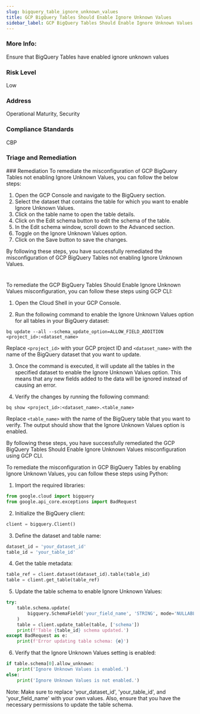 ```yaml
---
slug: bigquery_table_ignore_unknown_values
title: GCP BigQuery Tables Should Enable Ignore Unknown Values
sidebar_label: GCP BigQuery Tables Should Enable Ignore Unknown Values
---
```


### More Info:

Ensure that BigQuery Tables have enabled ignore unknown values

### Risk Level

Low

### Address

Operational Maturity, Security

### Compliance Standards

CBP

### Triage and Remediation
<Tabs>
<Tab title='Remediation'>
### Remediation

<AccordionGroup>
<Accordion title='Using Console' defaultOpen='true'>
To remediate the misconfiguration of GCP BigQuery Tables not enabling Ignore Unknown Values, you can follow the below steps:

1. Open the GCP Console and navigate to the BigQuery section.
2. Select the dataset that contains the table for which you want to enable Ignore Unknown Values.
3. Click on the table name to open the table details.
4. Click on the Edit schema button to edit the schema of the table.
5. In the Edit schema window, scroll down to the Advanced section.
6. Toggle on the Ignore Unknown Values option.
7. Click on the Save button to save the changes.

By following these steps, you have successfully remediated the misconfiguration of GCP BigQuery Tables not enabling Ignore Unknown Values.

#
</Accordion>

<Accordion title='Using CLI'>
To remediate the GCP BigQuery Tables Should Enable Ignore Unknown Values misconfiguration, you can follow these steps using GCP CLI:

1. Open the Cloud Shell in your GCP Console.

2. Run the following command to enable the Ignore Unknown Values option for all tables in your BigQuery dataset:

```
bq update --all --schema_update_option=ALLOW_FIELD_ADDITION <project_id>:<dataset_name>
```

Replace `<project_id>` with your GCP project ID and `<dataset_name>` with the name of the BigQuery dataset that you want to update.

3. Once the command is executed, it will update all the tables in the specified dataset to enable the Ignore Unknown Values option. This means that any new fields added to the data will be ignored instead of causing an error.

4. Verify the changes by running the following command:

```
bq show <project_id>:<dataset_name>.<table_name>
```

Replace `<table_name>` with the name of the BigQuery table that you want to verify. The output should show that the Ignore Unknown Values option is enabled.

By following these steps, you have successfully remediated the GCP BigQuery Tables Should Enable Ignore Unknown Values misconfiguration using GCP CLI.
</Accordion>

<Accordion title='Using Python'>
To remediate the misconfiguration in GCP BigQuery Tables by enabling Ignore Unknown Values, you can follow these steps using Python:

1. Import the required libraries:

```python
from google.cloud import bigquery
from google.api_core.exceptions import BadRequest
```

2. Initialize the BigQuery client:

```python
client = bigquery.Client()
```

3. Define the dataset and table name:

```python
dataset_id = 'your_dataset_id'
table_id = 'your_table_id'
```

4. Get the table metadata:

```python
table_ref = client.dataset(dataset_id).table(table_id)
table = client.get_table(table_ref)
```

5. Update the table schema to enable Ignore Unknown Values:

```python
try:
    table.schema.update(
        bigquery.SchemaField('your_field_name', 'STRING', mode='NULLABLE', allow_unknown=True)
    )
    table = client.update_table(table, ['schema'])
    print(f'Table {table_id} schema updated.')
except BadRequest as e:
    print(f'Error updating table schema: {e}')
```

6. Verify that the Ignore Unknown Values setting is enabled:

```python
if table.schema[0].allow_unknown:
    print('Ignore Unknown Values is enabled.')
else:
    print('Ignore Unknown Values is not enabled.')
```

Note: Make sure to replace 'your_dataset_id', 'your_table_id', and 'your_field_name' with your own values. Also, ensure that you have the necessary permissions to update the table schema.
</Accordion>

</AccordionGroup>
</Tab>
</Tabs>

